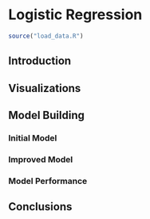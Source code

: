 # Logistic Regression
```r
source("load_data.R")
```

## Introduction

## Visualizations

## Model Building

### Initial Model

### Improved Model

### Model Performance

## Conclusions